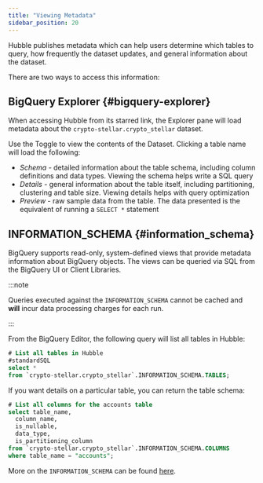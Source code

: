 ```yaml
---
title: "Viewing Metadata"
sidebar_position: 20
---
```


Hubble publishes metadata which can help users determine which tables to query, how frequently the dataset updates, and general information about the dataset.

There are two ways to access this information:

## BigQuery Explorer {#bigquery-explorer}

When accessing Hubble from its starred link, the Explorer pane will load metadata about the `crypto-stellar.crypto_stellar` dataset.

Use the Toggle to view the contents of the Dataset. Clicking a table name will load the following:

- _Schema_ - detailed information about the table schema, including column definitions and data types. Viewing the schema helps write a SQL query
- _Details_ - general information about the table itself, including partitioning, clustering and table size. Viewing details helps with query optimization
- _Preview_ - raw sample data from the table. The data presented is the equivalent of running a `SELECT *` statement

## INFORMATION_SCHEMA {#information_schema}

BigQuery supports read-only, system-defined views that provide metadata information about BigQuery objects. The views can be queried via SQL from the BigQuery UI or Client Libraries.

:::note

Queries executed against the `INFORMATION_SCHEMA` cannot be cached and **will** incur data processing charges for each run.

:::

From the BigQuery Editor, the following query will list all tables in Hubble:

<CodeExample>

```sql
# List all tables in Hubble
#standardSQL
select *
from `crypto-stellar.crypto_stellar`.INFORMATION_SCHEMA.TABLES;
```

</CodeExample>

If you want details on a particular table, you can return the table schema:

<CodeExample>

```sql
# List all columns for the accounts table
select table_name,
  column_name,
  is_nullable,
  data_type,
  is_partitioning_column
from `crypto-stellar.crypto_stellar`.INFORMATION_SCHEMA.COLUMNS
where table_name = "accounts";
```

</CodeExample>

More on the `INFORMATION_SCHEMA` can be found [here](https://cloud.google.com/bigquery/docs/information-schema-intro).
